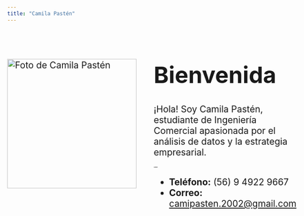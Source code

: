 ```yaml
---
title: "Camila Pastén"
---
```


::: {style="display: flex; align-items: center; gap: 40px; font-size: 1.5em;"}

<img src="images/IMG_8941.JPG" alt="Foto de Camila Pastén" style="width:300px; height:auto;">

<div>
  <h1 style="font-size: 2.5em;">Bienvenida</h1>
  <p>¡Hola! Soy Camila Pastén, estudiante de Ingeniería Comercial apasionada por el análisis de datos y la estrategia empresarial.</p>

  <h2 style="font-size: 2;">Contacto</h2>
  <ul>
    <li><strong>Teléfono:</strong> (56) 9 4922 9667</li>
    <li><strong>Correo:</strong> <a href="mailto:camipasten.2002@gmail.com">camipasten.2002@gmail.com</a></li>
  </ul>
</div>

:::
